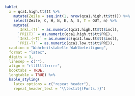 \renewcommand\arraystretch{.7}
```r
kable(
  x = qca1.high.tt$tt %>%
    mutate(Zeile = seq.int(1, nrow(qca1.high.tt$tt))) %>%
    select(Zeile, C, H, N, E, A, S, T = OUT, n) %>%
    mutate(
      `Inkl.(T)` = as.numeric(qca1.high.tt$tt$incl),
      `PRI(T)` = as.numeric(qca1.high.tt$tt$PRI),
      `Inkl.(~T)` = as.numeric(qca1.low.tt$tt$incl),
      `PRI(~T)` = as.numeric(qca1.low.tt$tt$PRI)),
  caption = "Wahrheitstabelle Wahlbeteiligung",
  format = "latex",
  digits = 3,
  linesep = c(""),
  align = "rlllllllrrrrr",
  booktabs = TRUE,
  longtable = TRUE) %>%
  kable_styling(
    latex_options = c("repeat_header"),
    repeat_header_text = "\\textit{(Forts.)}")
```
\renewcommand\arraystretch{1}